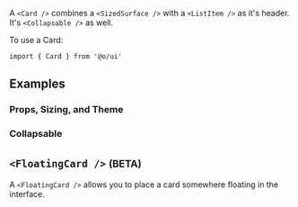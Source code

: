 A `<Card />` combines a `<SizedSurface />` with a `<ListItem />` as it's header. It's
`<Collapsable />` as well.

To use a Card:

```tsx
import { Card } from '@o/ui'
```

## Examples

### Props, Sizing, and Theme

<Example id="Basic" />

### Collapsable

<Example id="Collapsable" />

## `<FloatingCard />` <small>(BETA)</small>

A `<FloatingCard />` allows you to place a card somewhere floating in the interface.

<Example id="Floating" />
